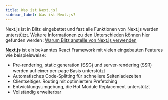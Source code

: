 ```yaml
---
title: Was ist Next.js?
sidebar_label: Was ist Next.js?
---
```


Next.js ist in Blitz eingebettet und fast alle Funktionen von Next.js werden
unterstützt. Weitere Informationen zu den Unterschieden können hier gefunden werden:
[Warum Blitz anstelle von Next.js verwenden](https://blitzjs.com/docs/why-blitz)

[**Next.js**](https://nextjs.org/) ist ein bekanntes React Framework mit vielen
eingebauten Features wie beispielsweise:

- Pre-rendering, static generation \(SSG\) und server-rendering
  \(SSR\) werden auf einer per-page Basis unterstützt
- Automatisches Code-Splitting für schnellere Seitenladezeiten
- Clientseitiges Routing mit optimiertem Prefetching
- Entwicklungsumgebung, die Hot Module Replacement unterstützt
- Vollständig erweiterbar
